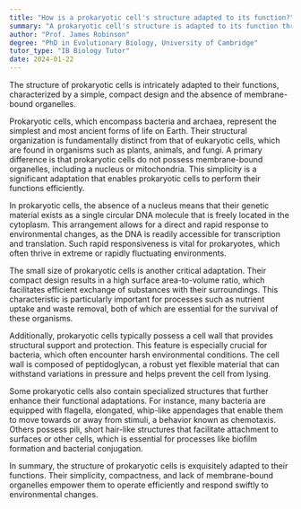 ```yaml
---
title: "How is a prokaryotic cell's structure adapted to its function?"
summary: "A prokaryotic cell's structure is adapted to its function through its simple, compact design and lack of membrane-bound organelles."
author: "Prof. James Robinson"
degree: "PhD in Evolutionary Biology, University of Cambridge"
tutor_type: "IB Biology Tutor"
date: 2024-01-22
---
```


The structure of prokaryotic cells is intricately adapted to their functions, characterized by a simple, compact design and the absence of membrane-bound organelles.

Prokaryotic cells, which encompass bacteria and archaea, represent the simplest and most ancient forms of life on Earth. Their structural organization is fundamentally distinct from that of eukaryotic cells, which are found in organisms such as plants, animals, and fungi. A primary difference is that prokaryotic cells do not possess membrane-bound organelles, including a nucleus or mitochondria. This simplicity is a significant adaptation that enables prokaryotic cells to perform their functions efficiently.

In prokaryotic cells, the absence of a nucleus means that their genetic material exists as a single circular DNA molecule that is freely located in the cytoplasm. This arrangement allows for a direct and rapid response to environmental changes, as the DNA is readily accessible for transcription and translation. Such rapid responsiveness is vital for prokaryotes, which often thrive in extreme or rapidly fluctuating environments.

The small size of prokaryotic cells is another critical adaptation. Their compact design results in a high surface area-to-volume ratio, which facilitates efficient exchange of substances with their surroundings. This characteristic is particularly important for processes such as nutrient uptake and waste removal, both of which are essential for the survival of these organisms.

Additionally, prokaryotic cells typically possess a cell wall that provides structural support and protection. This feature is especially crucial for bacteria, which often encounter harsh environmental conditions. The cell wall is composed of peptidoglycan, a robust yet flexible material that can withstand variations in pressure and helps prevent the cell from lysing.

Some prokaryotic cells also contain specialized structures that further enhance their functional adaptations. For instance, many bacteria are equipped with flagella, elongated, whip-like appendages that enable them to move towards or away from stimuli, a behavior known as chemotaxis. Others possess pili, short hair-like structures that facilitate attachment to surfaces or other cells, which is essential for processes like biofilm formation and bacterial conjugation.

In summary, the structure of prokaryotic cells is exquisitely adapted to their functions. Their simplicity, compactness, and lack of membrane-bound organelles empower them to operate efficiently and respond swiftly to environmental changes.
    